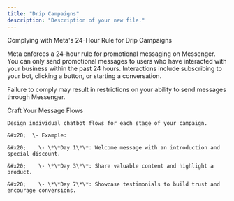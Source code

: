 ```yaml
---
title: "Drip Campaigns"
description: "Description of your new file."
---
```


<Warning>
  Complying with Meta's 24-Hour Rule for Drip Campaigns



  Meta enforces a 24-hour rule for promotional messaging on Messenger. You can only send promotional messages to users who have interacted with your business within the past 24 hours. Interactions include subscribing to your bot, clicking a button, or starting a conversation.



  Failure to comply may result in restrictions on your ability to send messages through Messenger.
</Warning>

<Steps>
  <Step title="Step 1">
    Craft Your Message Flows

    Design individual chatbot flows for each stage of your campaign.

    &#x20;  \- Example:

    &#x20;    \- \*\*Day 1\*\*: Welcome message with an introduction and special discount.

    &#x20;    \- \*\*Day 3\*\*: Share valuable content and highlight a product.

    &#x20;    \- \*\*Day 7\*\*: Showcase testimonials to build trust and encourage conversions.
  </Step>

  <Step title="Step 2">

  </Step>
</Steps>